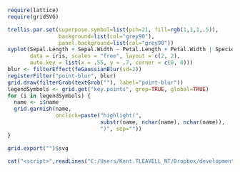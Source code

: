 
```r
require(lattice)
require(gridSVG)

trellis.par.set(superpose.symbol=list(pch=21, fill=rgb(1,1,1,.5)),
                background=list(col="grey90"),
                panel.background=list(col="grey90"))
xyplot(Sepal.Length + Sepal.Width ~ Petal.Length + Petal.Width | Species,
       data = iris, scales = "free", layout = c(2, 2),
       auto.key = list(x = .55, y = .7, corner = c(0, 0)))
blur <- filterEffect(feGaussianBlur(sd=2))
registerFilter("point-blur", blur)
grid.draw(filterGrob(textGrob(""), label="point-blur"))
legendSymbols <- grid.get("key.points", grep=TRUE, global=TRUE)
for (i in legendSymbols) {
  name <- i$name
  grid.garnish(name, 
               onclick=paste("highlight(", 
                             substr(name, nchar(name), nchar(name)),
                             ")", sep=""))
}

grid.export("")$svg
```
```r
cat("<script>",readLines("C:/Users/Kent.TLEAVELL_NT/Dropbox/development/r/gridSVG_tests/highlight-blur.js"),"</script>")
```
